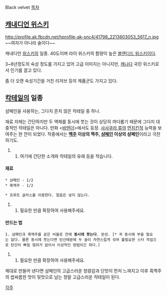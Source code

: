 Black velvet
[[목차]]

== [[캐내디언 위스키]] ==
http://profile.ak.fbcdn.net/hprofile-ak-snc4/41798_2213603053_5617_n.jpg
~~여자가 아니라 술이다~~

캐내디언 [[위스키]]의 일종. 40도이며 라이 위스키의 함량이 높은 [[블랜디드 위스키]]이다.

3~6년정도의 숙성 정도를 가지고 있어 고급 이미지는 아니지만, [[캐나다]] 국민 위스키로서 인기를 끌고 있다.

좀 더 오랜 숙성기간을 거친 리저브 등의 제품군도 가지고 있다.

== [[칵테일]]의 일종 ==
샴페인을 사용하는, 그다지 흔치 않은 칵테일 중 하나. 

재료 자체는 간단하지만 두 액체를 동시에 붓는 것이 상당히 까다롭기 때문에 그다지 대중적인 칵테일은 아니다. 만화 <[[바텐더]]>에서도 등장. [[사사쿠라 류]]의 [[먼치킨]]적 능력을 보여주는 한 잔이 되었다. 작중에서는 '''[[맥주]] 이상의 맥주, [[샴페인]] 이상의 샴페인'''이라고 극찬하기도.
## 여기에 간단한 소개와 칵테일의 유래 등을 적습니다.
==== 재료 ====
 * 샴페인 - 1/2
 * 흑맥주 - 1/2

 * 프루트 글라스를 이용한다. 얼음은 넣지 않는다.
## 필요한 만큼 확장하여 사용해주세요.
==== 만드는 법 ====
 1. 샴페인과 흑맥주를 같은 비율로 잔에 '''동시에 붓는다'''. 완성. [* 꼭 동시에 부을 필요는 없다. 물론 동시에 붓는다면 탄산때문에 두 술이 자연스럽게 섞여 불필요한 스터 작업으로 탄산이 빠질 염려가 없어서 이상적인 방법이긴 하다.]
## 필요한 만큼 확장하여 사용해주세요. 

제대로 만들어 낸다면 샴페인의 고급스러운 청량감과 단맛이 먼저 느껴지고 이후 흑맥주의 쌉싸름한 맛이 뒷맛으로 남는 정말 고급스러운 칵테일이 된다.

[[각주]]
